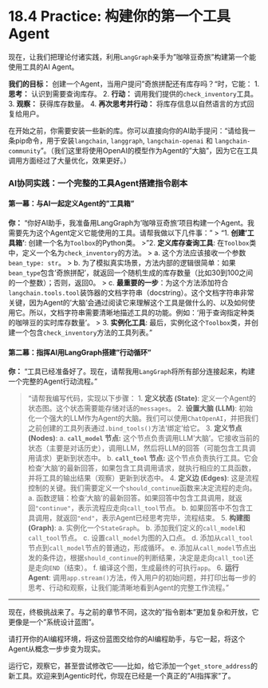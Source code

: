 # 18.4 Practice: 构建你的第一个工具Agent

现在，让我们把理论付诸实践，利用`LangGraph`亲手为"咖啡豆奇旅"构建第一个能使用工具的AI Agent。

**我们的目标：**
创建一个Agent，当用户提问"奇旅拼配还有库存吗？"时，它能：
1.  **思考：** 认识到需要查询库存。
2.  **行动：** 调用我们提供的`check_inventory`工具。
3.  **观察：** 获得库存数量。
4.  **再次思考并行动：** 将库存信息以自然语言的方式回复给用户。

::: {.callout-caution title="依赖安装"}
在开始之前，你需要安装一些新的库。你可以直接向你的AI助手提问："请给我一条pip命令，用于安装`langchain`, `langgraph`, `langchain-openai` 和 `langchain-community`"。（我们这里将使用OpenAI的模型作为Agent的"大脑"，因为它在工具调用方面经过了大量优化，效果更好。）
:::

### AI协同实践：一个完整的工具Agent搭建指令剧本

#### 第一幕：与AI一起定义Agent的"工具箱"

::: {.callout-note title="第一步：请求AI编写工具代码" icon="fas fa-tools"}

**你：** "你好AI助手，我准备用LangGraph为'咖啡豆奇旅'项目构建一个Agent。我需要先为这个Agent定义它能使用的工具。请帮我做以下几件事："
> "1.  **创建'工具箱'**: 创建一个名为`Toolbox`的Python类。
> "2.  **定义库存查询工具**: 在`Toolbox`类中，定义一个名为`check_inventory`的方法。
>     a.  这个方法应该接收一个参数 `bean_type: str`。
>     b.  为了模拟真实场景，方法内部的逻辑很简单：如果`bean_type`包含'奇旅拼配'，就返回一个随机生成的库存数量（比如30到100之间的一个整数）；否则，返回0。
>     c.  **最重要的一步**：为这个方法添加符合`langchain.tools.tool`装饰器的文档字符串（docstring）。这个文档字符串非常关键，因为Agent的'大脑'会通过阅读它来理解这个工具是做什么的、以及如何使用它。所以，文档字符串需要清晰地描述工具的功能。例如：'用于查询指定种类的咖啡豆的实时库存数量'。
> 3.  **实例化工具**: 最后，实例化这个`Toolbox`类，并创建一个包含`check_inventory`方法的工具列表。"

:::

#### 第二幕：指挥AI用LangGraph搭建"行动循环"

::: {.callout-note title="第二步：请求AI编写LangGraph流程代码" icon="fas fa-project-diagram"}
**你：** "工具已经准备好了。现在，请帮我用`LangGraph`将所有部分连接起来，构建一个完整的Agent行动流程。"

> "请帮我编写代码，实现以下步骤：
> 1.  **定义状态 (State)**: 定义一个Agent的状态图。这个状态需要能存储对话的`messages`。
> 2.  **设置大脑 (LLM)**: 初始化一个强大的LLM作为Agent的大脑。我们可以使用`ChatOpenAI`，并把我们之前创建的工具列表通过`.bind_tools()`方法'绑定'给它。
> 3.  **定义节点 (Nodes)**:
>     a.  **`call_model` 节点:** 这个节点负责调用LLM'大脑'。它接收当前的状态（主要是对话历史），调用LLM，然后将LLM的回答（可能包含工具调用请求）更新到状态中。
>     b.  **`call_tool` 节点:** 这个节点负责执行工具。它会检查'大脑'的最新回答，如果包含工具调用请求，就执行相应的工具函数，并将工具的输出结果（观察）更新到状态中。
> 4.  **定义边 (Edges)**: 这是流程控制的关键。我们需要定义一个`should_continue`函数来决定流程的走向。
>     a.  函数逻辑：检查'大脑'的最新回答。如果回答中包含工具调用，就返回`"continue"`，表示流程应走向`call_tool`节点。
>     b.  如果回答中不包含工具调用，就返回`"end"`，表示Agent已经思考完毕，流程结束。
> 5.  **构建图 (Graph)**:
>     a.  实例化一个`StateGraph`。
>     b.  添加我们定义的`call_model`和`call_tool`节点。
>     c.  设置`call_model`为图的入口点。
>     d.  添加从`call_tool`节点到`call_model`节点的普通边，形成循环。
>     e.  添加从`call_model`节点出发的条件边，根据`should_continue`的判断结果，决定是走向`call_tool`还是走向`END`（结束）。
>     f.  编译这个图，生成最终的可执行`app`。
> 6.  **运行Agent**: 调用`app.stream()`方法，传入用户的初始问题，并打印出每一步的思考、行动和观察，让我们能清晰地看到Agent的完整工作流程。"

:::

---

现在，终极挑战来了。与之前的章节不同，这次的"指令剧本"更加复杂和开放，它更像是一个"系统设计蓝图"。

请打开你的AI编程环境，将这份蓝图交给你的AI编程助手，与它一起，将这个Agent从概念一步步变为现实。

运行它，观察它，甚至尝试修改它——比如，给它添加一个`get_store_address`的新工具。欢迎来到Agentic时代，你现在已经是一个真正的"AI指挥家"了。